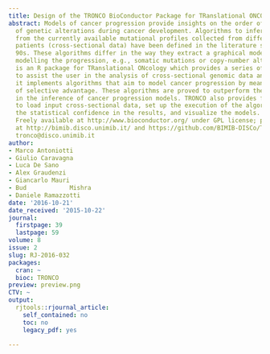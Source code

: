 ```yaml
---
title: Design of the TRONCO BioConductor Package for TRanslational ONCOlogy
abstract: Models of cancer progression provide insights on the order of accumulation
  of genetic alterations during cancer development. Algorithms to infer such models
  from the currently available mutational profiles collected from different cancer
  patients (cross-sectional data) have been defined in the literature since late the
  90s. These algorithms differ in the way they extract a graphical model of the events
  modelling the progression, e.g., somatic mutations or copy-number alterations. TRONCO
  is an R package for TRanslational ONcology which provides a series of functions
  to assist the user in the analysis of cross-sectional genomic data and, in particular,
  it implements algorithms that aim to model cancer progression by means of the notion
  of selective advantage. These algorithms are proved to outperform the current state-of-the-art
  in the inference of cancer progression models. TRONCO also provides functionalities
  to load input cross-sectional data, set up the execution of the algorithms, assess
  the statistical confidence in the results, and visualize the models. Availability.
  Freely available at http://www.bioconductor.org/ under GPL license; project hosted
  at http://bimib.disco.unimib.it/ and https://github.com/BIMIB-DISCo/TRONCO. Contact.
  tronco@disco.unimib.it
author:
- Marco Antoniotti
- Giulio Caravagna
- Luca De Sano
- Alex Graudenzi
- Giancarlo Mauri
- Bud            Mishra
- Daniele Ramazzotti
date: '2016-10-21'
date_received: '2015-10-22'
journal:
  firstpage: 39
  lastpage: 59
volume: 8
issue: 2
slug: RJ-2016-032
packages:
  cran: ~
  bioc: TRONCO
preview: preview.png
CTV: ~
output:
  rjtools::rjournal_article:
    self_contained: no
    toc: no
    legacy_pdf: yes

---
```

